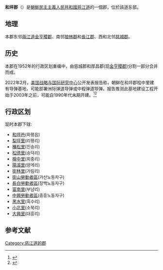 {{Infobox Korean settlement
| context = north
| hangul = 화평군
| hanja = {{linktext|和|坪|郡}}
|rr=Hwapyeong-gun
|mr=Hwap'yŏng-gun
| divs = 1邑、3勞動者區、10里
| area_km2 = 1197
| pop = 34000
| popyear = 1991
| popnote = 
}}
'''和坪郡'''（{{kor|諺=화평군|漢=和坪郡|羅=Hwaphyŏng gun|f=y}}）是[[朝鮮民主主義人民共和國|朝鮮民主主義人民共和國]][[慈江道|慈江道]]的一個郡，位於該道东部。

== 地理 ==
本郡东邻[[兩江道|兩江道]][[金亨稷郡|金亨稷郡]]、南邻[[狼林郡|狼林郡]]和[[長江郡|長江郡]]、西和北邻[[慈城郡|慈城郡]]。
==历史==
本郡在1952年的行政区划重编中，由慈城郡和厚昌郡(现[[金亨稷郡|金亨稷郡]])分割一部分合并而成。

2022年2月，[[美国|美国]][[战略与国际研究中心|战略与国际研究中心]]公开发表报告称，朝鲜在和坪郡桧中里建有导弹基地，可能部署洲际弹道导弹或中程弹道导弹。报告推测此基地建设工程开始于2003年之前，可能自1990年代末期开建。<ref>{{Cite news |url=https://cn.yna.co.kr/view/ACK20220208001300881 |title=美智库：朝鲜桧中里基地为部署洲际导弹部队所建 |work=韩联社 |date=2022-02-08 |accessdate=2022-02-14 |archive-date=2022-02-14 |archive-url=https://web.archive.org/web/20220214152011/https://cn.yna.co.kr/view/ACK20220208001300881 |dead-url=no }}</ref><ref>{{Cite news |url=https://beyondparallel.csis.org/undeclared-north-korea-hoejung-ni-missile-operating-base/ |title=Undeclared North Korea: Hoejung-ni Missile Operating Base |work=Beyond Parallel |date=2022-02-07 |accessdate=2022-02-14 |language=en-US |archive-date=2022-04-04 |archive-url=https://web.archive.org/web/20220404044822/https://beyondparallel.csis.org/undeclared-north-korea-hoejung-ni-missile-operating-base/ |dead-url=no }}</ref>

==行政区划==
现时本郡下辖:
*[[和坪邑|和坪邑]](화평읍)
*[[梨坪里|梨坪里]](리평리)
*[[榛松里|榛松里]](진송리)
*[[松德里|松德里]](송덕리)
*[[檜中里|檜中里]](회중리)
*[[陽溪里|陽溪里]](양계리)
*[[街林里|街林里]](가림리)
*[[街山勞動者區|街山勞動者區]](가산노동자구)
*[[長白勞動者區|長白勞動者區]](장백노동자구)
*[[富南里|富南里]](부남리)
*[[中興勞動者區|中興勞動者區]](중흥노동자구)
*[[黑水里|黑水里]](흑수리)
*[[小北里|小北里]](소북리)
*[[大興里|大興里]](대흥리)

==参考文献==
{{reflist}}

{{慈江道行政區劃}}

{{DEFAULTSORT:Hwaphyong-gun}}
[[Category:慈江道的郡|Category:慈江道的郡]]